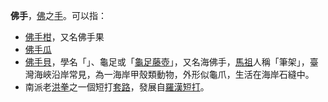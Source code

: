 '''佛手'''，[[佛|佛]]之[[手|手]]。可以指：

* [[佛手柑|佛手柑]]，又名佛手果
* [[佛手瓜|佛手瓜]]
* [[佛手貝|佛手貝]]，學名「{{tsl|en|Capitulum mitella|龜足茗荷}}」、龜足或「[[龜足藤壺|龜足藤壺]]」，又名海佛手，[[馬祖|馬祖]]人稱「筆架」，臺灣海峽沿岸常見，為一海岸甲殼類{{tsl|en|Thoracica|完胸總目}}動物，外形似龜爪，生活在海岸石縫中。
* 南派老[[洪拳|洪拳]]之一個短打[[套路|套路]]，發展自[[羅漢拳|羅漢短打]]。

{{disambig|Cat=二字中國相關消歧義}}